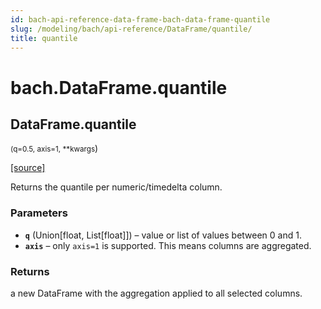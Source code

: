 ```yaml
---
id: bach-api-reference-data-frame-bach-data-frame-quantile
slug: /modeling/bach/api-reference/DataFrame/quantile/
title: quantile
---
```


# bach.DataFrame.quantile

<div className="method">

## <span className="additional-name">DataFrame.</span><span className="name">quantile</span>

<small className="parameter-list">(<span className="parameter" id="q">q=0.5</span>, <span className="parameter" id="axis">axis=1</span>, <span className="parameter" id="**">\*\*kwargs</span></small>)


&#8203;<span className="view-source">[[source]](https://github.com/objectiv/objectiv-analytics/blob/main/bach/bach/dataframe.py)</span>

<div className="content">

Returns the quantile per numeric/timedelta column.


### Parameters

* **`q`** (Union[float, List[float]]) – value or list of values between 0 and 1.
* **`axis`** – only `axis=1` is supported. This means columns are aggregated.



### Returns

a new DataFrame with the aggregation applied to all selected columns.



</div>


</div>
